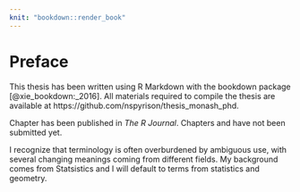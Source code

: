```yaml
---
knit: "bookdown::render_book"
---
```


# Preface {-}

This thesis has been written using R Markdown with the bookdown package [@xie_bookdown:_2016].  All materials required to compile the thesis are available at https://github.com/nspyrison/thesis_monash_phd. 
<!-- The renv package has been used to create a reproducible environment to build the thesis from source (Ushey, 2019). -->
<!-- An online version of the thesis is available to read at https://sa-lee.github.io/thesis. -->

Chapter \ref{ch:spinifex} has been published in _The R Journal_.  Chapters \ref{ch:efficacy_radial_tour} and \ref{ch:cheem} have not been submitted yet.

I recognize that terminology is often overburdened by ambiguous use, with several changing meanings coming from different fields. My background comes from Statsistics and I will default to terms from statistics and geometry. 
<!-- I provide terminology and notation definition upon first use and in the Glossary \ref{ch:glossary}. -->
